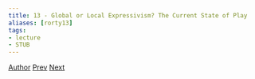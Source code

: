 ```yaml
---
title: 13 - Global or Local Expressivism? The Current State of Play
aliases: [rorty13]
tags:  
- lecture
- STUB
---
```


[Author](/docs/phil/people/Robert Brandom.html) [Prev](/docs/phil/antirep2020/12 - Price's Pragmatist Philosophy of Language.html) [Next](/docs/phil/antirep2020/14 - Rationales and Prospects for Anti-Representationalism.html)